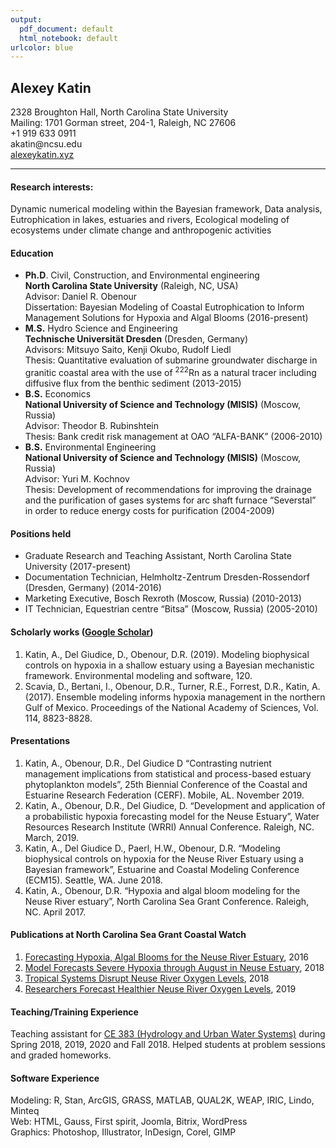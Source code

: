 ```yaml
---
output:
  pdf_document: default
  html_notebook: default
urlcolor: blue
---
```


## Alexey Katin

2328 Broughton Hall, North Carolina State University  
Mailing: 1701 Gorman street, 204-1, Raleigh, NC 27606  
+1 919 633 0911  
akatin@ncsu.edu  
[alexeykatin.xyz](http://alexeykatin.xyz)

***  

#### Research interests:

Dynamic numerical modeling within the Bayesian framework, Data analysis, Eutrophication in lakes, estuaries and rivers, Ecological modeling of ecosystems under climate change and anthropogenic activities

#### Education

* **Ph.D**. Civil, Construction, and Environmental engineering  
**North Carolina State University** (Raleigh, NC, USA)  
Advisor: Daniel R. Obenour  
Dissertation: Bayesian Modeling of Coastal Eutrophication to Inform Management Solutions for Hypoxia and Algal Blooms (2016-present)  
* **M.S.** Hydro Science and Engineering  
**Technische Universität Dresden** (Dresden, Germany)  
Advisors: Mitsuyo Saito, Kenji Okubo, Rudolf Liedl  
Thesis: Quantitative evaluation of submarine groundwater discharge in granitic coastal area with the use of ^222^Rn as a natural tracer including diffusive flux from the benthic sediment (2013-2015)  
* **B.S.** Economics  
**National University of Science and Technology (MISIS)** (Moscow, Russia)  
Advisor: Theodor B. Rubinshtein  
Thesis: Bank credit risk management at OAO “ALFA-BANK” (2006-2010)  
* **B.S.** Environmental Engineering  
**National University of Science and Technology (MISIS)** (Moscow, Russia)  
Advisor: Yuri M. Kochnov  
Thesis: Development of recommendations for improving the drainage and the purification of gases systems for arc shaft furnace “Severstal” in order to reduce energy costs for purification (2004-2009)

#### Positions held

* Graduate Research and Teaching Assistant, North Carolina State University (2017-present)  
* Documentation Technician, Helmholtz-Zentrum Dresden-Rossendorf (Dresden, Germany) (2014-2016)  
* Marketing Executive, Bosch Rexroth (Moscow, Russia) (2010-2013)  
* IT Technician, Equestrian centre “Bitsa” (Moscow, Russia) (2005-2010)  

#### Scholarly works ([Google Scholar](https://scholar.google.com/citations?user=kVUvwyEAAAAJ&hl=en))

1. Katin, A., Del Giudice, D., Obenour, D.R. (2019). Modeling biophysical controls on hypoxia in a shallow estuary using a Bayesian mechanistic framework. Environmental modeling and software, 120.  
2. Scavia, D., Bertani, I., Obenour, D.R., Turner, R.E., Forrest, D.R., Katin, A. (2017). Ensemble modeling informs hypoxia management in the northern Gulf of Mexico. Proceedings of the National Academy of Sciences, Vol. 114, 8823-8828.

#### Presentations

1. Katin, A., Obenour, D.R., Del Giudice D “Contrasting nutrient management implications from statistical and process-based estuary phytoplankton models”, 25th Biennial Conference of the Coastal and Estuarine Research Federation (CERF). Mobile, AL. November 2019.  
2. Katin, A., Obenour, D.R., Del Giudice, D. “Development and application of a probabilistic hypoxia forecasting model for the Neuse Estuary”, Water Resources Research Institute (WRRI) Annual Conference. Raleigh, NC. March, 2019.  
3. Katin, A., Del Giudice D., Paerl, H.W., Obenour, D.R. “Modeling biophysical controls on hypoxia for the Neuse River Estuary using a Bayesian framework”, Estuarine and Coastal Modeling Conference (ECM15). Seattle, WA. June 2018.  
4. Katin, A., Obenour, D.R. “Hypoxia and algal bloom modeling for the Neuse River estuary”, North Carolina Sea Grant Conference. Raleigh, NC. April 2017.

#### Publications at North Carolina Sea Grant Coastal Watch
1. [Forecasting Hypoxia, Algal Blooms for the Neuse River Estuary](https://ncseagrant.ncsu.edu/currents/2016/10/forecasting-hypoxia-algal-blooms-for-the-neuse-river-estuary/), 2016  
2. [Model Forecasts Severe Hypoxia through August in Neuse Estuary](https://ncseagrant.ncsu.edu/news/2018/07/model-forecasts-severe-hypoxia-through-august-in-neuse-estuary/), 2018  
3. [Tropical Systems Disrupt Neuse River Oxygen Levels](https://ncseagrant.ncsu.edu/currents/2019/01/tropical-systems-disrupt-neuse-river-oxygen-levels/), 2018  
4. [Researchers Forecast Healthier Neuse River Oxygen Levels](https://ncseagrant.ncsu.edu/news/2019/06/researchers-forecast-healthier-neuse-river-oxygen-levels/), 2019

#### Teaching/Training Experience

Teaching assistant for [CE 383 (Hydrology and Urban Water Systems)](http://catalog.ncsu.edu/undergraduate/coursedescriptions/ce/) during Spring 2018, 2019, 2020 and Fall 2018. Helped students at problem sessions and graded homeworks.

#### Software Experience
Modeling: R, Stan, ArcGIS, GRASS, MATLAB, QUAL2K, WEAP, IRIC, Lindo, Minteq    
Web: HTML, Gauss, First spirit, Joomla, Bitrix, WordPress  
Graphics: Photoshop, Illustrator, InDesign, Corel, GIMP